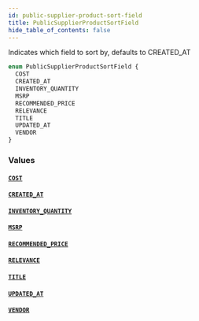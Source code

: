 ```yaml
---
id: public-supplier-product-sort-field
title: PublicSupplierProductSortField
hide_table_of_contents: false
---
```



Indicates which field to sort by, defaults to CREATED_AT

```graphql
enum PublicSupplierProductSortField {
  COST
  CREATED_AT
  INVENTORY_QUANTITY
  MSRP
  RECOMMENDED_PRICE
  RELEVANCE
  TITLE
  UPDATED_AT
  VENDOR
}
```


### Values

#### [`COST`](#)




#### [`CREATED_AT`](#)




#### [`INVENTORY_QUANTITY`](#)




#### [`MSRP`](#)




#### [`RECOMMENDED_PRICE`](#)




#### [`RELEVANCE`](#)




#### [`TITLE`](#)




#### [`UPDATED_AT`](#)




#### [`VENDOR`](#)






